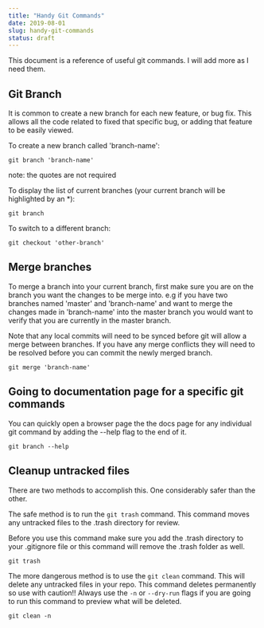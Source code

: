 ```yaml
---
title: "Handy Git Commands"
date: 2019-08-01
slug: handy-git-commands
status: draft
---
```


This document is a reference of useful git commands. I will add more as I need them.

## Git Branch

It is common to create a new branch for each new feature, or bug fix. This allows all the code related to fixed that specific bug, or adding that feature to be easily viewed.

To create a new branch called 'branch-name':

```Shell
git branch 'branch-name'
```

note: the quotes are not required

To display the list of current branches (your current branch will be highlighted by an \*):

```Shell
git branch
```

To switch to a different branch:

```Shell
git checkout 'other-branch'
```

## Merge branches

To merge a branch into your current branch, first make sure you are on the branch you want the changes to be merge into. e.g if you have two branches named 'master' and 'branch-name' and want to merge the changes made in 'branch-name' into the master branch you would want to verify that you are currently in the master branch.

Note that any local commits will need to be synced before git will allow a merge between branches. If you have any merge conflicts they will need to be resolved before you can commit the newly merged branch.

```Shell
git merge 'branch-name'
```

## Going to documentation page for a specific git commands

You can quickly open a browser page the the docs page for any individual git command by adding the --help flag to the end of it.

```Shell
git branch --help
```

## Cleanup untracked files

There are two methods to accomplish this. One considerably safer than the other.

The safe method is to run the `git trash` command. This command moves any untracked files to the .trash directory for review.

Before you use this command make sure you add the .trash directory to your .gitignore file or this command will remove the .trash folder as well.

```Shell
git trash
```

The more dangerous method is to use the `git clean` command. This will delete any untracked files in your repo. This command deletes permanently so use with caution!! Always use the `-n` or `--dry-run` flags if you are going to run this command to preview what will be deleted.

```Shell
git clean -n
```
